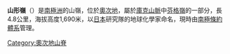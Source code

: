 {{Coord|79|5|S|157|2|E||display=title}}

'''山形嶺'''（{{lang-en|Yamagata Ridge}}）是[[南極洲|南極洲]]的山嶺，位於[[奧次地|奧次地]]，屬於[[庫克山脈|庫克山脈]]中[[芬格嶺|芬格嶺]]的一部分，長4.8公里，海拔高度1,690米，以[[日本|日本]]研究隊的地球化學家命名，現時由[[南極條約體系|南極條約體系]]管理。

{{DEFAULTSORT:Yamagata Ridge}}
[[Category:奧次地山脊|Category:奧次地山脊]]


{{OatesLand-geo-stub}}